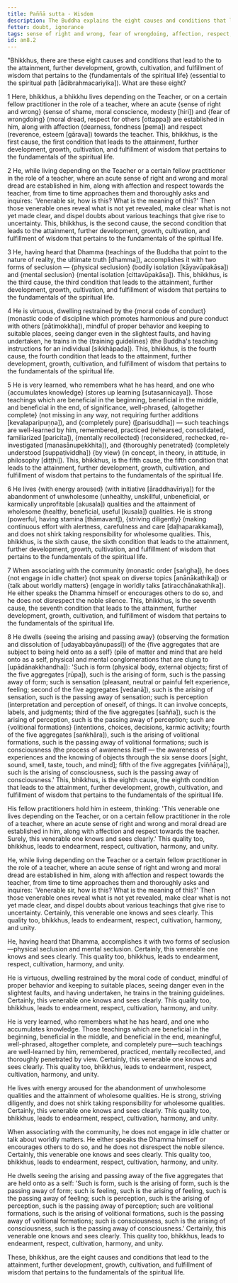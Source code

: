 ```yaml
---
title: Paññā sutta - Wisdom
description: The Buddha explains the eight causes and conditions that lead to the attainment, further development, growth, cultivation, and fulfillment of wisdom that pertains to the fundamentals of the spiritual life.
fetter: doubt, ignorance
tags: sense of right and wrong, fear of wrongdoing, affection, respect, inquiring, seclusion, aroused energy, five aggregates, wisdom, ignorance, an, an8
id: an8.2
---
```


"Bhikkhus, there are these eight causes and conditions that lead to the to the attainment, further development, growth, cultivation, and fulfillment of wisdom that pertains to the \{fundamentals of the spiritual life} (essential to the spiritual path [ādibrahmacariyika]). What are these eight?

1 Here, bhikkhus, a bhikkhu lives depending on the Teacher, or on a certain fellow practitioner in the role of a teacher, where an acute \{sense of right and wrong} (sense of shame, moral conscience, modesty [hiri]) and \{fear of wrongdoing} (moral dread, respect for others [ottappa]) are established in him, along with affection (dearness, fondness [pema]) and respect (reverence, esteem [gārava]) towards the teacher. This, bhikkhus, is the first cause, the first condition that leads to the attainment, further development, growth, cultivation, and fulfillment of wisdom that pertains to the fundamentals of the spiritual life.

2 He, while living depending on the Teacher or a certain fellow practitioner in the role of a teacher, where an acute sense of right and wrong and moral dread are established in him, along with affection and respect towards the teacher, from time to time approaches them and thoroughly asks and inquires: 'Venerable sir, how is this? What is the meaning of this?' Then those venerable ones reveal what is not yet revealed, make clear what is not yet made clear, and dispel doubts about various teachings that give rise to uncertainty. This, bhikkhus, is the second cause, the second condition that leads to the attainment, further development, growth, cultivation, and fulfillment of wisdom that pertains to the fundamentals of the spiritual life.

3 He, having heard that Dhamma (teachings of the Buddha that point to the nature of reality, the ultimate truth [dhamma]), accomplishes it with two forms of seclusion — \{physical seclusion} (bodily isolation [kāyavūpakāsa]) and \{mental seclusion} (mental isolation [cittavūpakāsa]). This, bhikkhus, is the third cause, the third condition that leads to the attainment, further development, growth, cultivation, and fulfillment of wisdom that pertains to the fundamentals of the spiritual life.

4 He is virtuous, dwelling restrained by the \{moral code of conduct} (monastic code of discipline which promotes harmonious and pure conduct with others [pātimokkha]), mindful of proper behavior and keeping to suitable places, seeing danger even in the slightest faults, and having undertaken, he trains in the \{training guidelines} (the Buddha's teaching instructions for an individual [sikkhāpada]). This, bhikkhus, is the fourth cause, the fourth condition that leads to the attainment, further development, growth, cultivation, and fulfillment of wisdom that pertains to the fundamentals of the spiritual life.

5 He is very learned, who remembers what he has heard, and one who \{accumulates knowledge} (stores up learning [sutasannicaya]). Those teachings which are beneficial in the beginning, beneficial in the middle, and beneficial in the end, of significance, well-phrased, \{altogether complete} (not missing in any way, not requiring further additions [kevalaparipuṇṇa]), and \{completely pure} ([parisuddha]) — such teachings are well-learned by him, remembered, practiced (rehearsed, consolidated, familiarized [paricita]), \{mentally recollected} (reconsidered, rechecked, re-investigated [manasānupekkhita]), and \{thoroughly penetrated} (completely understood [suppaṭividdha]) \{by view} (in concept, in theory, in attitude, in philosophy [diṭṭhi]). This, bhikkhus, is the fifth cause, the fifth condition that leads to the attainment, further development, growth, cultivation, and fulfillment of wisdom that pertains to the fundamentals of the spiritual life.

6 He lives \{with energy aroused} (with initiative [āraddhavīriya]) for the abandonment of unwholesome (unhealthy, unskillful, unbeneficial, or karmically unprofitable [akusala]) qualities and the attainment of wholesome (healthy, beneficial, useful [kusala]) qualities. He is strong (powerful, having stamina [thāmavant]), \{striving diligently} (making continuous effort with alertness, carefulness and care [daḷhaparakkama]), and does not shirk taking responsibility for wholesome qualities. This, bhikkhus, is the sixth cause, the sixth condition that leads to the attainment, further development, growth, cultivation, and fulfillment of wisdom that pertains to the fundamentals of the spiritual life.

7 When associating with the community (monastic order [saṅgha]), he does \{not engage in idle chatter} (not speak on diverse topics [anānākathika]) or \{talk about worldly matters} (engage in worldly talks [atiracchānakathika]). He either speaks the Dhamma himself or encourages others to do so, and he does not disrespect the noble silence. This, bhikkhus, is the seventh cause, the seventh condition that leads to the attainment, further development, growth, cultivation, and fulfillment of wisdom that pertains to the fundamentals of the spiritual life.

8 He dwells \{seeing the arising and passing away} (observing the formation and dissolution of [udayabbayānupassī]) of the \{five aggregates that are subject to being held onto as a self} (pile of matter and mind that are held onto as a self, physical and mental conglomerations that are clung to [upādānakkhandha]): 'Such is form (physical body, external objects; first of the five aggregates [rūpa]), such is the arising of form, such is the passing away of form; such is sensation (pleasant, neutral or painful felt experience, feeling; second of the five aggregates [vedanā]), such is the arising of sensation, such is the passing away of sensation; such is perception (interpretation and perception of oneself, of things. It can involve concepts, labels, and judgments; third of the five aggregates [sañña]), such is the arising of perception, such is the passing away of perception; such are \{volitional formations} (intentions, choices, decisions, karmic activity; fourth of the five aggregates [saṅkhāra]), such is the arising of volitional formations, such is the passing away of volitional formations; such is consciousness (the process of awareness itself — the awareness of experiences and the knowing of objects through the six sense doors [sight, sound, smell, taste, touch, and mind]; fifth of the five aggregates [viññāṇa]), such is the arising of consciousness, such is the passing away of consciousness.' This, bhikkhus, is the eighth cause, the eighth condition that leads to the attainment, further development, growth, cultivation, and fulfillment of wisdom that pertains to the fundamentals of the spiritual life.

His fellow practitioners hold him in esteem, thinking: 'This venerable one lives depending on the Teacher, or on a certain fellow practitioner in the role of a teacher, where an acute sense of right and wrong and moral dread are established in him, along with affection and respect towards the teacher. Surely, this venerable one knows and sees clearly.' This quality too, bhikkhus, leads to endearment, respect, cultivation, harmony, and unity.

He, while living depending on the Teacher or a certain fellow practitioner in the role of a teacher, where an acute sense of right and wrong and moral dread are established in him, along with affection and respect towards the teacher, from time to time approaches them and thoroughly asks and inquires: 'Venerable sir, how is this? What is the meaning of this?' Then those venerable ones reveal what is not yet revealed, make clear what is not yet made clear, and dispel doubts about various teachings that give rise to uncertainty. Certainly, this venerable one knows and sees clearly. This quality too, bhikkhus, leads to endearment, respect, cultivation, harmony, and unity.

He, having heard that Dhamma, accomplishes it with two forms of seclusion—physical seclusion and mental seclusion. Certainly, this venerable one knows and sees clearly. This quality too, bhikkhus, leads to endearment, respect, cultivation, harmony, and unity.

He is virtuous, dwelling restrained by the moral code of conduct, mindful of proper behavior and keeping to suitable places, seeing danger even in the slightest faults, and having undertaken, he trains in the training guidelines. Certainly, this venerable one knows and sees clearly. This quality too, bhikkhus, leads to endearment, respect, cultivation, harmony, and unity.

He is very learned, who remembers what he has heard, and one who accumulates knowledge. Those teachings which are beneficial in the beginning, beneficial in the middle, and beneficial in the end, meaningful, well-phrased, altogether complete, and completely pure—such teachings are well-learned by him, remembered, practiced, mentally recollected, and thoroughly penetrated by view. Certainly, this venerable one knows and sees clearly. This quality too, bhikkhus, leads to endearment, respect, cultivation, harmony, and unity.

He lives with energy aroused for the abandonment of unwholesome qualities and the attainment of wholesome qualities. He is strong, striving diligently, and does not shirk taking responsibility for wholesome qualities. Certainly, this venerable one knows and sees clearly. This quality too, bhikkhus, leads to endearment, respect, cultivation, harmony, and unity.

When associating with the community, he does not engage in idle chatter or talk about worldly matters. He either speaks the Dhamma himself or encourages others to do so, and he does not disrespect the noble silence. Certainly, this venerable one knows and sees clearly. This quality too, bhikkhus, leads to endearment, respect, cultivation, harmony, and unity.

He dwells seeing the arising and passing away of the five aggregates that are held onto as a self: 'Such is form, such is the arising of form, such is the passing away of form; such is feeling, such is the arising of feeling, such is the passing away of feeling; such is perception, such is the arising of perception, such is the passing away of perception; such are volitional formations, such is the arising of volitional formations, such is the passing away of volitional formations; such is consciousness, such is the arising of consciousness, such is the passing away of consciousness.' Certainly, this venerable one knows and sees clearly. This quality too, bhikkhus, leads to endearment, respect, cultivation, harmony, and unity.

These, bhikkhus, are the eight causes and conditions that lead to the attainment, further development, growth, cultivation, and fulfillment of wisdom that pertains to the fundamentals of the spiritual life.